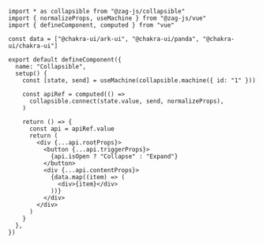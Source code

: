```tsx
import * as collapsible from "@zag-js/collapsible"
import { normalizeProps, useMachine } from "@zag-js/vue"
import { defineComponent, computed } from "vue"

const data = ["@chakra-ui/ark-ui", "@chakra-ui/panda", "@chakra-ui/chakra-ui"]

export default defineComponent({
  name: "Collapsible",
  setup() {
    const [state, send] = useMachine(collapsible.machine({ id: "1" }))

    const apiRef = computed(() =>
      collapsible.connect(state.value, send, normalizeProps),
    )

    return () => {
      const api = apiRef.value
      return (
        <div {...api.rootProps}>
          <button {...api.triggerProps}>
            {api.isOpen ? "Collapse" : "Expand"}
          </button>
          <div {...api.contentProps}>
            {data.map((item) => (
              <div>{item}</div>
            ))}
          </div>
        </div>
      )
    }
  },
})
```
